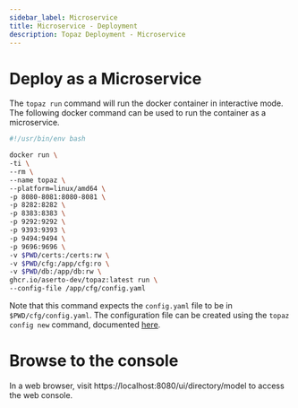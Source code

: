 ```yaml
---
sidebar_label: Microservice
title: Microservice - Deployment
description: Topaz Deployment - Microservice
---
```


# Deploy as a Microservice

The `topaz run` command will run the docker container in interactive mode. The following docker command can be used to run the container as a microservice.

```sh
#!/usr/bin/env bash

docker run \
-ti \
--rm \
--name topaz \
--platform=linux/amd64 \
-p 8080-8081:8080-8081 \
-p 8282:8282 \
-p 8383:8383 \
-p 9292:9292 \
-p 9393:9393 \
-p 9494:9494 \
-p 9696:9696 \
-v $PWD/certs:/certs:rw \
-v $PWD/cfg:/app/cfg:ro \
-v $PWD/db:/app/db:rw \
ghcr.io/aserto-dev/topaz:latest run \
--config-file /app/cfg/config.yaml
```

Note that this command expects the `config.yaml` file to be in `$PWD/cfg/config.yaml`. The configuration file can be created using the `topaz config new` command, documented [here](/docs/command-line-interface/topaz-cli/configuration.mdx).

# Browse to the console
In a web browser, visit https://localhost:8080/ui/directory/model to access the web console.

